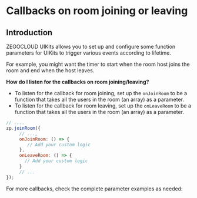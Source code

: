 
# Callbacks on room joining or leaving

## Introduction

ZEGOCLOUD UIKits allows you to set up and configure some function parameters for UIKits to trigger various events according to lifetime.

For example, you might want the timer to start when the room host joins the room and end when the host leaves.


**How do I listen for the callbacks on room joining/leaving?**


- To listen for the callback for room joining, set up the `onJoinRoom` to be a function that takes all the users in the room (an array) as a parameter.
- To listen for the callback for room leaving, set up the `onLeaveRoom` to be a function that takes all the users in the room (an array) as a parameter.


```javascript
// ....
zp.joinRoom({
     // ...,
     onJoinRoom: () => {
        // Add your custom logic
     },
     onLeaveRoom: () => {
       // Add your custom logic
     }
     // ...
});
```

For more callbacks, check the complete parameter examples as needed:

<Accordion title="Complete parameter examples" defaultOpen="false">
<CompleteParameter/>
</Accordion>

